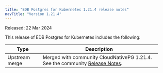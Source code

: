 ```yaml
---
title: "EDB Postgres for Kubernetes 1.21.4 release notes"
navTitle: "Version 1.21.4"
---
```


Released: 22 Mar 2024

This release of EDB Postgres for Kubernetes includes the following:

|      Type      |                                                                                  Description                                                                                   |
| -------------- | ------------------------------------------------------------------------------------------------------------------------------------------------------------------------------ |
| Upstream merge |  Merged with community CloudNativePG 1.21.4. See the community [Release Notes](https://cloudnative-pg.io/documentation/1.21/release_notes/v1.21/).                                    |
